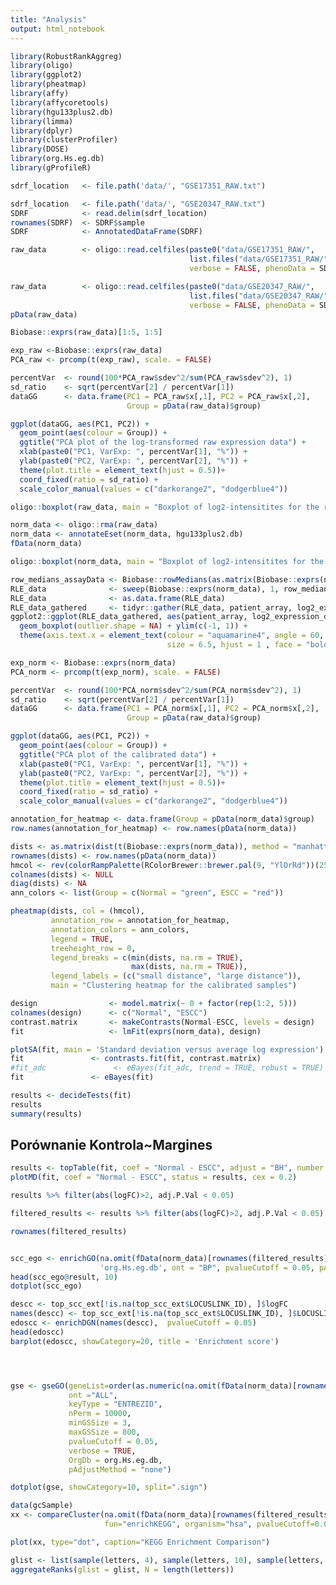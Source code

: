 ```yaml
---
title: "Analysis"
output: html_notebook
---
```


```r
library(RobustRankAggreg)
library(oligo)
library(ggplot2)
library(pheatmap)
library(affy)
library(affycoretools)
library(hgu133plus2.db)
library(limma)
library(dplyr)
library(clusterProfiler)
library(DOSE)
library(org.Hs.eg.db)
library(gProfileR)
```

```r
sdrf_location   <- file.path('data/', "GSE17351_RAW.txt")

sdrf_location   <- file.path('data/', "GSE20347_RAW.txt")
SDRF            <- read.delim(sdrf_location)
rownames(SDRF)  <- SDRF$sample
SDRF            <- AnnotatedDataFrame(SDRF)

raw_data        <- oligo::read.celfiles(paste0("data/GSE17351_RAW/", 
                                        list.files("data/GSE17351_RAW/")),
                                        verbose = FALSE, phenoData = SDRF)

raw_data        <- oligo::read.celfiles(paste0("data/GSE20347_RAW/", 
                                        list.files("data/GSE20347_RAW/")),
                                        verbose = FALSE, phenoData = SDRF)
pData(raw_data)
```




```r
Biobase::exprs(raw_data)[1:5, 1:5]
```

```r
exp_raw <-Biobase::exprs(raw_data)
PCA_raw <- prcomp(t(exp_raw), scale. = FALSE)

percentVar  <- round(100*PCA_raw$sdev^2/sum(PCA_raw$sdev^2), 1)
sd_ratio    <- sqrt(percentVar[2] / percentVar[1])
dataGG      <- data.frame(PC1 = PCA_raw$x[,1], PC2 = PCA_raw$x[,2],
                          Group = pData(raw_data)$group)

ggplot(dataGG, aes(PC1, PC2)) +
  geom_point(aes(colour = Group)) +
  ggtitle("PCA plot of the log-transformed raw expression data") +
  xlab(paste0("PC1, VarExp: ", percentVar[1], "%")) +
  ylab(paste0("PC2, VarExp: ", percentVar[2], "%")) +
  theme(plot.title = element_text(hjust = 0.5))+
  coord_fixed(ratio = sd_ratio) +
  scale_color_manual(values = c("darkorange2", "dodgerblue4"))
```
```r
oligo::boxplot(raw_data, main = "Boxplot of log2-intensitites for the raw data")
```


```r
norm_data <- oligo::rma(raw_data)
norm_data <- annotateEset(norm_data, hgu133plus2.db)
fData(norm_data)
```

```r
oligo::boxplot(norm_data, main = "Boxplot of log2-intensitites for the raw data")
```

```r
row_medians_assayData <- Biobase::rowMedians(as.matrix(Biobase::exprs(norm_data)))
RLE_data              <- sweep(Biobase::exprs(norm_data), 1, row_medians_assayData)
RLE_data              <- as.data.frame(RLE_data)
RLE_data_gathered     <- tidyr::gather(RLE_data, patient_array, log2_expression_deviation)
ggplot2::ggplot(RLE_data_gathered, aes(patient_array, log2_expression_deviation)) +
  geom_boxplot(outlier.shape = NA) + ylim(c(-1, 1)) + 
  theme(axis.text.x = element_text(colour = "aquamarine4", angle = 60, 
                                   size = 6.5, hjust = 1 , face = "bold"))
```

```r
exp_norm <- Biobase::exprs(norm_data)
PCA_norm <- prcomp(t(exp_norm), scale. = FALSE)

percentVar  <- round(100*PCA_norm$sdev^2/sum(PCA_norm$sdev^2), 1)
sd_ratio    <- sqrt(percentVar[2] / percentVar[1])
dataGG      <- data.frame(PC1 = PCA_norm$x[,1], PC2 = PCA_norm$x[,2],
                          Group = pData(raw_data)$group)

ggplot(dataGG, aes(PC1, PC2)) +
  geom_point(aes(colour = Group)) +
  ggtitle("PCA plot of the calibrated data") +
  xlab(paste0("PC1, VarExp: ", percentVar[1], "%")) +
  ylab(paste0("PC2, VarExp: ", percentVar[2], "%")) +
  theme(plot.title = element_text(hjust = 0.5))+
  coord_fixed(ratio = sd_ratio) +
  scale_color_manual(values = c("darkorange2", "dodgerblue4"))
```

```r
annotation_for_heatmap <- data.frame(Group = pData(norm_data)$group)
row.names(annotation_for_heatmap) <- row.names(pData(norm_data))

dists <- as.matrix(dist(t(Biobase::exprs(norm_data)), method = "manhattan"))
rownames(dists) <- row.names(pData(norm_data))
hmcol <- rev(colorRampPalette(RColorBrewer::brewer.pal(9, "YlOrRd"))(255))
colnames(dists) <- NULL
diag(dists) <- NA
ann_colors <- list(Group = c(Normal = "green", ESCC = "red"))

pheatmap(dists, col = (hmcol),
         annotation_row = annotation_for_heatmap,
         annotation_colors = ann_colors,
         legend = TRUE,
         treeheight_row = 0,
         legend_breaks = c(min(dists, na.rm = TRUE),
                           max(dists, na.rm = TRUE)),
         legend_labels = (c("small distance", "large distance")),
         main = "Clustering heatmap for the calibrated samples")
```

```r
design                <- model.matrix(~ 0 + factor(rep(1:2, 5)))
colnames(design)      <- c("Normal", "ESCC")
contrast.matrix       <- makeContrasts(Normal-ESCC, levels = design)
fit                   <- lmFit(exprs(norm_data), design)

plotSA(fit, main = 'Standard deviation versus average log expression')
fit               <- contrasts.fit(fit, contrast.matrix)
#fit_adc               <- eBayes(fit_adc, trend = TRUE, robust = TRUE)
fit               <- eBayes(fit)
```
```r
results <- decideTests(fit)
results
summary(results)
```

## Porównanie Kontrola~Margines
```r
results <- topTable(fit, coef = "Normal - ESCC", adjust = "BH", number = Inf)
plotMD(fit, coef = "Normal - ESCC", status = results, cex = 0.2)
```

```r
results %>% filter(abs(logFC)>2, adj.P.Val < 0.05)
```
```r
filtered_results <- results %>% filter(abs(logFC)>2, adj.P.Val < 0.05)
```

```r
rownames(filtered_results)
```

```r

```


```r
scc_ego <- enrichGO(na.omit(fData(norm_data)[rownames(filtered_results), 'ENTREZID']), 
                    'org.Hs.eg.db', ont = "BP", pvalueCutoff = 0.05, pAdjustMethod = "none")
head(scc_ego@result, 10)
dotplot(scc_ego)
```

```r
descc <- top_scc_ext[!is.na(top_scc_ext$LOCUSLINK_ID), ]$logFC
names(descc) <- top_scc_ext[!is.na(top_scc_ext$LOCUSLINK_ID), ]$LOCUSLINK_ID
edoscc <- enrichDGN(names(descc),  pvalueCutoff = 0.05)
head(edoscc)
barplot(edoscc, showCategory=20, title = 'Enrichment score')
```

```r
```


```r
```


```r
```


```r
gse <- gseGO(geneList=order(as.numeric(na.omit(fData(norm_data)[rownames(filtered_results), 'ENTREZID']))), 
             ont ="ALL", 
             keyType = "ENTREZID", 
             nPerm = 10000, 
             minGSSize = 3, 
             maxGSSize = 800, 
             pvalueCutoff = 0.05, 
             verbose = TRUE, 
             OrgDb = org.Hs.eg.db, 
             pAdjustMethod = "none")
```
```r
dotplot(gse, showCategory=10, split=".sign")
```



```r
data(gcSample)
xx <- compareCluster(na.omit(fData(norm_data)[rownames(filtered_results), 'ENTREZID']), 
                     fun="enrichKEGG", organism="hsa", pvalueCutoff=0.05)

plot(xx, type="dot", caption="KEGG Enrichment Comparison")
```

```r
glist <- list(sample(letters, 4), sample(letters, 10), sample(letters, 12))
aggregateRanks(glist = glist, N = length(letters))
```


```r
```


```r
```


```r
```




















